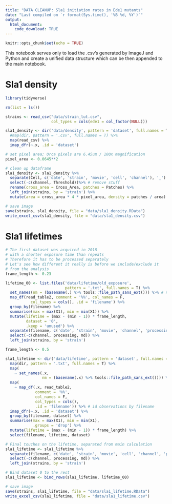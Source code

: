 ```yaml
---
title: "DATA CLEANUP: Sla1 initiation rates in Ede1 mutants"
date: "Last compiled on `r format(Sys.time(), '%B %d, %Y')`"
output:
  html_document:
    code_download: TRUE
---
```


```r
knitr::opts_chunk$set(echo = TRUE)
```

This notebook serves only to load the .csv's generated by ImageJ and Python 
and create a unified data structure which can be then appended to the main notebook.

# Sla1 density

```r
library(tidyverse)
```

```r
rm(list = ls())

strains <- read_csv("data/strain_lut.csv",
                    col_types = cols(ede1 = col_factor(NULL)))

sla1_density <- dir('data/density', pattern = 'dataset', full.names = T) %>%
  #map(dir, pattern = '.csv', full.names = T) %>%
  map(read_csv) %>%
  imap_dfr(~.x, .id = 'dataset')
```

```r
# set pixel area; Orca pixels are 6.45um / 100x magnification 
pixel_area <- 0.0645**2

# clean up dataframe
sla1_density <- sla1_density %>%
  separate(Cell, c('date', 'strain', 'movie', 'cell', 'channel'), '_') %>% # separate filename into variables
  select(-c(channel, Threshold))%>% # remove stuff
  rename(cross_area = Cross_Area, patches = Patches) %>%
  left_join(strains, by = 'strain') %>%
  mutate(area = cross_area * 4 * pixel_area, density = patches / area)
```

```r
# save image
save(strains, sla1_density, file = "data/sla1_density.RData")
write_excel_csv(sla1_density, file = "data/sla1_density.csv")
```

# Sla1 lifetimes

```r
# The first dataset was acquired in 2018
# with a shorter exposure time than repeats
# Therefore it has to be processed separately
# Let's see how different it really is before we include/exclude it
# from the analysis
frame_length <- 0.23

lifetime_00 <- list.files('data/lifetime/old_exposure',
                          pattern = '.txt', full.names = T) %>%
  set_names(nm = (basename(.) %>% tools::file_path_sans_ext())) %>% # names for the map output, wthout folder or extension
  map_df(read_table2, comment = '%%', col_names = F,
           col_types = cols(), .id = 'filename') %>%
  group_by(filename) %>%
  summarise(max = max(X1), min = min(X1)) %>%
  mutate(lifetime = (max - (min - 1)) * frame_length,
         dataset = '0',
         .keep = 'unused') %>%
  separate(filename, c('date', 'strain', 'movie', 'channel', 'processing', 'cell', 'md', 'trajectory'), '_') %>%
  select(-c(channel, processing, md)) %>%
  left_join(strains, by = 'strain')
```


```r
frame_length <- 0.5

sla1_lifetime <- dir('data/lifetime', pattern = 'dataset', full.names = T) %>%
  map(dir, pattern = '.txt', full.names = T) %>%
  map(
    ~ set_names(.x,
                nm = (basename(.x) %>% tools::file_path_sans_ext()))) %>%
  map(
    ~ map_df(.x, read_table2,
             comment = '%%',
             col_names = F,
             col_types = cols(),
             .id = 'filename')) %>% # id observations by filename
  imap_dfr(~.x, .id = 'dataset') %>%
  group_by(filename, dataset) %>%
  summarise(max = max(X1), min = min(X1),
            .groups = 'drop') %>%
  mutate(lifetime = (max - (min - 1)) * frame_length) %>%
  select(filename, lifetime, dataset)
```

```r
# Final touches on the lifetime, separated from main calculation
sla1_lifetime <- sla1_lifetime %>%
  separate(filename, c('date', 'strain', 'movie', 'cell', 'channel', 'processing', 'md', 'trajectory'), '_') %>%
  select(-c(channel, processing, md)) %>%
  left_join(strains, by = 'strain')
```

```r
# Bind dataset 0 to the rest
sla1_lifetime <- bind_rows(sla1_lifetime, lifetime_00)
```

```r
# save image
save(strains, sla1_lifetime, file = "data/sla1_lifetime.RData")
write_excel_csv(sla1_lifetime, file = "data/sla1_lifetime.csv")
```

